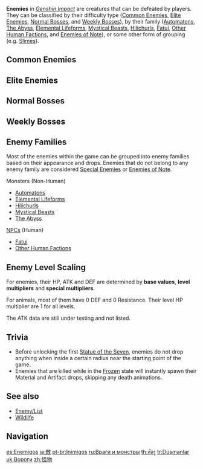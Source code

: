 {{CustomTabs
|tab1=Overview
|tab2=List
}}
{{Terminology Infobox
|type         = Game Systems
}}
'''Enemies''' in ''[[Genshin Impact]]'' are creatures that can be defeated by players. They can be classified by their difficulty type ([[Common Enemies]], [[Elite Enemies]], [[Normal Bosses]], and [[Weekly Bosses]]), by their family ([[Automatons]], [[The Abyss]], [[Elemental Lifeforms]], [[Mystical Beasts]], [[Hilichurls]], [[Fatui/Enemies|Fatui]], [[Other Human Factions]], and [[Enemies of Note]]), or some other form of grouping (e.g. [[Slimes]]).

==Common Enemies==
{{Transclude|Common Enemy|Desc|section=1|main=1|top=1}}

==Elite Enemies==
{{Transclude|Elite Enemy|EliteEnemyDesc|section=1|main=1|top=1}}

==Normal Bosses==
{{Transclude|Normal Boss|NormalBossDesc|section=1|main=1|top=1}}

==Weekly Bosses==
{{Transclude|Weekly Boss|WeeklyBossDesc|section=1|main=1|top=1}}

==Enemy Families==
{{Main|Enemy Families|Enemy Groups}}
Most of the enemies within the game can be grouped into enemy families based on their appearance and drops. Enemies that do not belong to any enemy family are considered [[Special Enemies]] or [[Enemies of Note]].
;Monsters (Non-Human)
*[[Automatons]]
*[[Elemental Lifeforms]]
*[[Hilichurls]]
*[[Mystical Beasts]]
*[[The Abyss]]
;[[NPC]]s (Human)
*[[Fatui/Enemies|Fatui]]
*[[Other Human Factions]]

==Enemy Level Scaling==
{{Main|Level Scaling/Enemy}}

For enemies, their HP, ATK and DEF are determined by '''base values''', '''level multipliers''' and '''special multipliers'''.

For animals, most of them have 0 DEF and 0 Resistance. Their level HP multiplier are 1 for all levels.

The ATK data are still under testing and not listed.

==Trivia==
*Before unlocking the first [[Statue of the Seven]], enemies do not drop anything when inside a certain radius near the starting point of the game.
*Enemies that are killed while in the [[Frozen]] state will instantly spawn their Material and Artifact drops, skipping any death animations.

==See also==
* [[Enemy/List]]
* [[Wildlife]]

==Navigation==
{{Enemy Navbox|state=collapsed}}
{{Genshin Navbox}}
[[Category:Enemies| ]]

[[es:Enemigos]]
[[ja:敵]]
[[pt-br:Inimigos]]
[[ru:Враги и монстры]]
[[th:ศัตรู]]
[[tr:Düşmanlar]]
[[uk:Вороги]]
[[zh:怪物]]